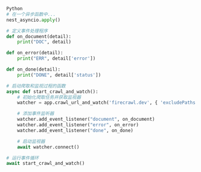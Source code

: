 ```python
Python
# 在一个异步函数中...
nest_asyncio.apply()

# 定义事件处理程序
def on_document(detail):
    print("DOC", detail)

def on_error(detail):
    print("ERR", detail['error'])

def on_done(detail):
    print("DONE", detail['status'])

# 启动爬取和监视过程的函数
async def start_crawl_and_watch():
    # 初始化爬取任务并获取监视器
    watcher = app.crawl_url_and_watch('firecrawl.dev', { 'excludePaths': ['blog/*'], 'limit': 5 })

    # 添加事件监听器
    watcher.add_event_listener("document", on_document)
    watcher.add_event_listener("error", on_error)
    watcher.add_event_listener("done", on_done)

    # 启动监视器
    await watcher.connect()

# 运行事件循环
await start_crawl_and_watch()
```